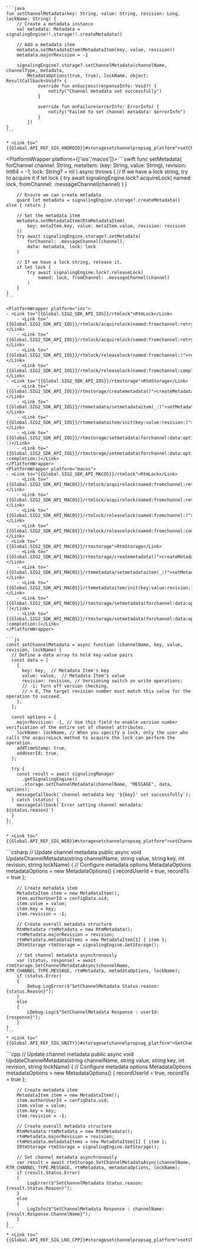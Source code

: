 <PlatformWrapper platform='android'>

    ```java
    fun setChannelMetadata(key: String, value: String, revision: Long, lockName: String) {
        // Create a metadata instance
        val metadata: Metadata = signalingEngine!!.storage!!.createMetadata()

        // Add a metadata item
        metadata.setMetadataItem(MetadataItem(key, value, revision))
        metadata.majorRevision = -1

        signalingEngine?.storage?.setChannelMetadata(channelName, channelType, metadata,
            MetadataOptions(true, true), lockName, object: ResultCallback<Void?> {
                override fun onSuccess(responseInfo: Void?) {
                    notify("Channel metadata set successfully")
                }

                override fun onFailure(errorInfo: ErrorInfo) {
                    notify("Failed to set channel metadata: $errorInfo")
                }
            })
    }
    ```
    
    * <Link to="{{Global.API_REF_SIG_ANDROID}}#storagesetchannelpropsag_platform">setChannelMetadata</Link>

</PlatformWrapper>

<PlatformWrapper platform={['ios','macos']}>
    ```swift
    func setMetadata(
        forChannel channel: String,
        metaItem: (key: String, value: String), revision: Int64 = -1,
        lock: String? = nil
    ) async throws {
        // If we have a lock string, try to acquire it
        if let lock {
            try await signalingEngine.lock?.acquireLock(
                named: lock, fromChannel: .messageChannel(channel)
            )
        }

        // Ensure we can create metadata
        guard let metadata = signalingEngine.storage?.createMetadata() else { return }

        // Set the metadata item
        metadata.setMetadataItem(RtmMetadataItem(
            key: metaItem.key, value: metaItem.value, revision: revision
        ))
        try await signalingEngine.storage?.setMetadata(
            forChannel: .messageChannel(channel),
            data: metadata, lock: lock
        )

        // If we have a lock string, release it.
        if let lock {
            try await signalingEngine.lock?.releaseLock(
                named: lock, fromChannel: .messageChannel(channel)
            )
        }
    }
    ```

    <PlatformWrapper platform="ios">
    - <Link to="{{Global.SIG2_SDK_API_IOS}}/rtmlock">RtmLock</Link>
        - <Link to="{{Global.SIG2_SDK_API_IOS}}/rtmlock/acquirelock(named:fromchannel:retry:)">acquireLock(named:fromChannel:retry:)</Link>
        - <Link to="{{Global.SIG2_SDK_API_IOS}}/rtmlock/acquirelock(named:fromchannel:retry:completion:)">acquireLock(named:fromChannel:retry:completion:)</Link>
        - <Link to="{{Global.SIG2_SDK_API_IOS}}/rtmlock/releaselock(named:fromchannel:)">releaseLock(named:fromChannel:)</Link>
        - <Link to="{{Global.SIG2_SDK_API_IOS}}/rtmlock/releaselock(named:fromchannel:completion:)">releaseLock(named:fromChannel:completion:)</Link>
    - <Link to="{{Global.SIG2_SDK_API_IOS}}/rtmstorage">RtmStorage</Link>
        - <Link to="{{Global.SIG2_SDK_API_IOS}}/rtmstorage/createmetadata()">createMetadata()</Link>
        - <Link to="{{Global.SIG2_SDK_API_IOS}}/rtmmetadata/setmetadataitem(_:)">setMetadataItem(_:)</Link>
        - <Link to="{{Global.SIG2_SDK_API_IOS}}/rtmmetadataitem/init(key:value:revision:)">RtmMetadataItem(key:value:revision:)</Link>
        - <Link to="{{Global.SIG2_SDK_API_IOS}}/rtmstorage/setmetadata(forchannel:data:options:lock:)">setMetadata(forChannel:data:options:lock​:)</Link>
        - <Link to="{{Global.SIG2_SDK_API_IOS}}/rtmstorage/setmetadata(forchannel:data:options:lock:completion:)">setMetadata(forChannel:data:options:lock​:completion:)</Link>
    </PlatformWrapper>
    <PlatformWrapper platform="macos">
    - <Link to="{{Global.SIG2_SDK_API_MACOS}}/rtmlock">RtmLock</Link>
        - <Link to="{{Global.SIG2_SDK_API_MACOS}}/rtmlock/acquirelock(named:fromchannel:retry:)">acquireLock(named:fromChannel:retry:)</Link>
        - <Link to="{{Global.SIG2_SDK_API_MACOS}}/rtmlock/acquirelock(named:fromchannel:retry:completion:)">acquireLock(named:fromChannel:retry:completion:)</Link>
        - <Link to="{{Global.SIG2_SDK_API_MACOS}}/rtmlock/releaselock(named:fromchannel:)">releaseLock(named:fromChannel:)</Link>
        - <Link to="{{Global.SIG2_SDK_API_MACOS}}/rtmlock/releaselock(named:fromchannel:completion:)">releaseLock(named:fromChannel:completion:)</Link>
    - <Link to="{{Global.SIG2_SDK_API_MACOS}}/rtmstorage">RtmStorage</Link>
        - <Link to="{{Global.SIG2_SDK_API_MACOS}}/rtmstorage/createmetadata()">createMetadata()</Link>
        - <Link to="{{Global.SIG2_SDK_API_MACOS}}/rtmmetadata/setmetadataitem(_:)">setMetadataItem(_:)</Link>
        - <Link to="{{Global.SIG2_SDK_API_MACOS}}/rtmmetadataitem/init(key:value:revision:)">RtmMetadataItem(key:value:revision:)</Link>
        - <Link to="{{Global.SIG2_SDK_API_MACOS}}/rtmstorage/setmetadata(forchannel:data:options:lock:)">setMetadata(forChannel:data:options:lock​:)</Link>
        - <Link to="{{Global.SIG2_SDK_API_MACOS}}/rtmstorage/setmetadata(forchannel:data:options:lock:completion:)">setMetadata(forChannel:data:options:lock​:completion:)</Link>
    </PlatformWrapper>
</PlatformWrapper>

<PlatformWrapper platform = 'web'>

    ```js
    const setChannelMetadata = async function (channelName, key, value, revision, lockName) {
      // Define a data array to hold key-value pairs
      const data = [
        {
          key: key,  // Metadata Item's key
          value: value,  // Metadata Item's value
          revision: revision, // Versioning switch on write operations:
          // -1: Turn off version checking.
          // > 0, The target revision number must match this value for the operation to succeed.
        },
      ];

      const options = {
        majorRevision: -1, // Use this field to enable version number verification of the entire set of channel attributes.
        lockName: lockName, // When you specify a lock, only the user who calls the acquireLock method to acquire the lock can perform the operation.
        addTimeStamp: true,
        addUserId: true,
      };

      try {
        const result = await signalingManager
          .getSignalingEngine()
          .storage.setChannelMetadata(channelName, "MESSAGE", data, options);
        messageCallback(`channel metadata key '${key}' set successfully`);
      } catch (status) {
        messageCallback(`Error setting channel metadata: ${status.reason}`)
      }
    };
    ```

    * <Link to="{{Global.API_REF_SIG_WEB}}#storagesetchannelpropsag_platform">setChannelMetadata</Link>
</PlatformWrapper>
<PlatformWrapper platform = 'unity'>
    ```csharp
    // Update channel metadata
    public async void UpdateChannelMetadata(string channelName, string value, string key, int revision, string lockName)
    {
        // Configure metadata options
        MetadataOptions metadataOptions = new MetadataOptions()
        {
            recordUserId = true,
            recordTs = true
        };

        // Create metadata item
        MetadataItem item = new MetadataItem();
        item.authorUserId = configData.uid;
        item.value = value;
        item.key = key;
        item.revision = -1;

        // Create overall metadata structure
        RtmMetadata rtmMetadata = new RtmMetadata();
        rtmMetadata.majorRevision = revision;
        rtmMetadata.metadataItems = new MetadataItem[1] { item };
        IRtmStorage rtmStorage = signalingEngine.GetStorage();

        // Set channel metadata asynchronously
        var (status, response) = await rtmStorage.SetChannelMetadataAsync(channelName, RTM_CHANNEL_TYPE.MESSAGE, rtmMetadata, metadataOptions, lockName);
        if (status.Error)
        {
            Debug.LogError($"SetChannelMetadata Status.reason:{status.Reason}");
        }
        else
        {
            LDebug.Log($"SetChannelMetadata Response : userId:{response}");
        }
    }
    ```
    * <Link to="{{Global.API_REF_SIG_UNITY}}#storagesetchannelpropsag_platform">SetChannelMetadataAsync</Link>

</PlatformWrapper>
<PlatformWrapper platform='linux-cpp'>
    ```cpp
    // Update channel metadata
    public async void UpdateChannelMetadata(string channelName, string value, string key, int revision, string lockName)
    {
        // Configure metadata options
        MetadataOptions metadataOptions = new MetadataOptions()
        {
            recordUserId = true,
            recordTs = true
        };

        // Create metadata item
        MetadataItem item = new MetadataItem();
        item.authorUserId = configData.uid;
        item.value = value;
        item.key = key;
        item.revision = -1;

        // Create overall metadata structure
        RtmMetadata rtmMetadata = new RtmMetadata();
        rtmMetadata.majorRevision = revision;
        rtmMetadata.metadataItems = new MetadataItem[1] { item };
        IRtmStorage rtmStorage = signalingEngine.GetStorage();

        // Set channel metadata asynchronously
        var result = await rtmStorage.SetChannelMetadataAsync(channelName, RTM_CHANNEL_TYPE.MESSAGE, rtmMetadata, metadataOptions, lockName);
        if (result.Status.Error)
        {
            LogError($"SetChannelMetadata Status.reason:{result.Status.Reason}");
        }
        else
        {
            LogInfo($"SetChannelMetadata Response : channelName:{result.Response.ChannelName}");
        }
    }
    ```
    * <Link to="{{Global.API_REF_SIG_LNX_CPP}}#storagesetchannelpropsag_platform">setChannelMetadata</Link>

</PlatformWrapper>

